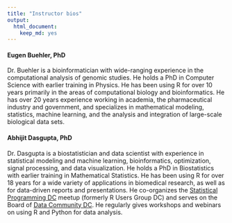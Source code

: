 ```yaml
---
title: "Instructor bios"
output: 
  html_document: 
    keep_md: yes
---
```


#### Eugen Buehler, PhD

Dr. Buehler is a bioinformatician with wide-ranging experience in the computational analysis
of genomic studies. He holds a PhD in Computer Science with earlier training in Physics. He
has been using R for over 10 years primarily in the areas of computational biology and 
bioinformatics. He has over 20 years experience working in academia, the pharmaceutical
industry and government, and specializes in mathematical modeling, statistics, machine 
learning, and the analysis and integration of large-scale biological data sets. 

#### Abhijit Dasgupta, PhD

Dr. Dasgupta is a biostatistician and data scientist with experience in statistical 
modeling and machine learning, bioinformatics, optimization, signal processing, and 
data visualization. He holds a PhD in Biostatistics with earlier training in Mathematical
Statistics. He has been using R for over 18 years for a wide variety of applications in biomedical 
research, as well as for data-driven reports and presentations. He co-organizes
the [Statistical Programming DC](http://www.meetup.com/stats-prog-dc) meetup (formerly R Users Group DC)
and serves on the Board of [Data Community DC](http://www.datacommunitydc.org). He 
regularly gives workshops and webinars on using R and Python for data analysis. 